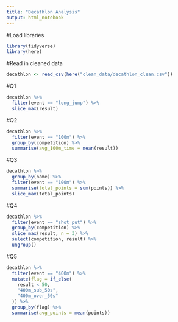 ```yaml
---
title: "Decathlon Analysis"
output: html_notebook
---
```


#Load libraries
```r
library(tidyverse)
library(here)
```

#Read in cleaned data
```r
decathlon <- read_csv(here("clean_data/decathlon_clean.csv"))
```

#Q1
```r
decathlon %>% 
  filter(event == "long_jump") %>% 
  slice_max(result)
```

#Q2
```r
decathlon %>% 
  filter(event == "100m") %>% 
  group_by(competition) %>% 
  summarise(avg_100m_time = mean(result))
```
#Q3
```r
decathlon %>% 
  group_by(name) %>%
  filter(event == "100m") %>% 
  summarise(total_points = sum(points)) %>%
  slice_max(total_points)
```

#Q4
```r
decathlon %>% 
  filter(event == "shot_put") %>% 
  group_by(competition) %>% 
  slice_max(result, n = 3) %>%
  select(competition, result) %>% 
  ungroup()
```

#Q5
```r
decathlon %>% 
  filter(event == "400m") %>% 
  mutate(flag = if_else(
    result < 50,
    "400m_sub_50s",
    "400m_over_50s"
  )) %>% 
  group_by(flag) %>% 
  summarise(avg_points = mean(points))
```

